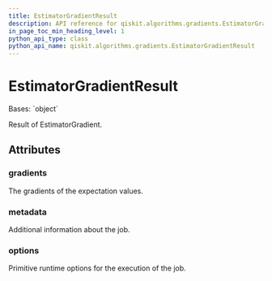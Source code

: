 ```yaml
---
title: EstimatorGradientResult
description: API reference for qiskit.algorithms.gradients.EstimatorGradientResult
in_page_toc_min_heading_level: 1
python_api_type: class
python_api_name: qiskit.algorithms.gradients.EstimatorGradientResult
---
```


# EstimatorGradientResult

<Class id="qiskit.algorithms.gradients.EstimatorGradientResult" isDedicatedPage={true} github="https://github.com/qiskit/qiskit/tree/stable/0.22/qiskit/algorithms/gradients/estimator_gradient_result.py" signature="EstimatorGradientResult(gradients, metadata, options)">
  Bases: `object`

  Result of EstimatorGradient.

  ## Attributes

  ### gradients

  <Attribute id="qiskit.algorithms.gradients.EstimatorGradientResult.gradients" name="gradients" attributeTypeHint="list[np.ndarray]">
    The gradients of the expectation values.
  </Attribute>

  ### metadata

  <Attribute id="qiskit.algorithms.gradients.EstimatorGradientResult.metadata" name="metadata" attributeTypeHint="list[dict[str, Any]]">
    Additional information about the job.
  </Attribute>

  ### options

  <Attribute id="qiskit.algorithms.gradients.EstimatorGradientResult.options" name="options" attributeTypeHint="Options">
    Primitive runtime options for the execution of the job.
  </Attribute>
</Class>

